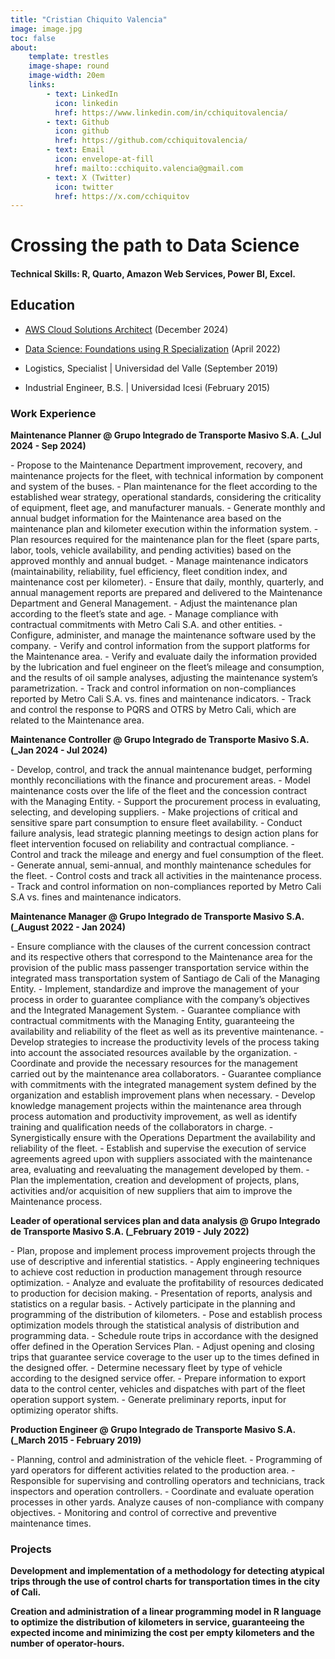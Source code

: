 ```yaml
---
title: "Cristian Chiquito Valencia"
image: image.jpg
toc: false
about: 
    template: trestles
    image-shape: round
    image-width: 20em
    links: 
        - text: LinkedIn
          icon: linkedin
          href: https://www.linkedin.com/in/cchiquitovalencia/
        - text: Github
          icon: github
          href: https://github.com/cchiquitovalencia/
        - text: Email
          icon: envelope-at-fill
          href: mailto::cchiquito.valencia@gmail.com
        - text: X (Twitter)
          icon: twitter
          href: https://x.com/cchiquitov
---
```


# Crossing the path to Data Science

#### Technical Skills: R, Quarto, Amazon Web Services, Power BI, Excel.

## Education

-   [AWS Cloud Solutions Architect](https://coursera.org/share/c957552fd68212ed4462e8a7f9faf96c) (December 2024)

-   [Data Science: Foundations using R Specialization](https://www.coursera.org/account/accomplishments/specialization/Z25X8FDPEMY3?utm_source=link&utm_medium=certificate&utm_content=cert_image&utm_campaign=sharing_cta&utm_product=s12n) (April 2022)

-   Logistics, Specialist \| Universidad del Valle (September 2019)

-   Industrial Engineer, B.S. \| Universidad Icesi (February 2015)

### Work Experience

**Maintenance Planner \@ Grupo Integrado de Transporte Masivo S.A. (\_Jul 2024 - Sep 2024)**

\- Propose to the Maintenance Department improvement, recovery, and maintenance projects for the fleet, with technical information by component and system of the buses. - Plan maintenance for the fleet according to the established wear strategy, operational standards, considering the criticality of equipment, fleet age, and manufacturer manuals. - Generate monthly and annual budget information for the Maintenance area based on the maintenance plan and kilometer execution within the information system. - Plan resources required for the maintenance plan for the fleet (spare parts, labor, tools, vehicle availability, and pending activities) based on the approved monthly and annual budget. - Manage maintenance indicators (maintainability, reliability, fuel efficiency, fleet condition index, and maintenance cost per kilometer). - Ensure that daily, monthly, quarterly, and annual management reports are prepared and delivered to the Maintenance Department and General Management. - Adjust the maintenance plan according to the fleet's state and age. - Manage compliance with contractual commitments with Metro Cali S.A. and other entities. - Configure, administer, and manage the maintenance software used by the company. - Verify and control information from the support platforms for the Maintenance area. - Verify and evaluate daily the information provided by the lubrication and fuel engineer on the fleet's mileage and consumption, and the results of oil sample analyses, adjusting the maintenance system's parametrization. - Track and control information on non-compliances reported by Metro Cali S.A. vs. fines and maintenance indicators. - Track and control the response to PQRS and OTRS by Metro Cali, which are related to the Maintenance area.

**Maintenance Controller \@ Grupo Integrado de Transporte Masivo S.A. (\_Jan 2024 - Jul 2024)**

\- Develop, control, and track the annual maintenance budget, performing monthly reconciliations with the finance and procurement areas. - Model maintenance costs over the life of the fleet and the concession contract with the Managing Entity. - Support the procurement process in evaluating, selecting, and developing suppliers. - Make projections of critical and sensitive spare part consumption to ensure fleet availability. - Conduct failure analysis, lead strategic planning meetings to design action plans for fleet intervention focused on reliability and contractual compliance. - Control and track the mileage and energy and fuel consumption of the fleet. - Generate annual, semi-annual, and monthly maintenance schedules for the fleet. - Control costs and track all activities in the maintenance process. - Track and control information on non-compliances reported by Metro Cali S.A vs. fines and maintenance indicators.

**Maintenance Manager \@ Grupo Integrado de Transporte Masivo S.A. (\_August 2022 - Jan 2024)**

\- Ensure compliance with the clauses of the current concession contract and its respective others that correspond to the Maintenance area for the provision of the public mass passenger transportation service within the integrated mass transportation system of Santiago de Cali of the Managing Entity. - Implement, standardize and improve the management of your process in order to guarantee compliance with the company's objectives and the Integrated Management System. - Guarantee compliance with contractual commitments with the Managing Entity, guaranteeing the availability and reliability of the fleet as well as its preventive maintenance. - Develop strategies to increase the productivity levels of the process taking into account the associated resources available by the organization. - Coordinate and provide the necessary resources for the management carried out by the maintenance area collaborators. - Guarantee compliance with commitments with the integrated management system defined by the organization and establish improvement plans when necessary. - Develop knowledge management projects within the maintenance area through process automation and productivity improvement, as well as identify training and qualification needs of the collaborators in charge. - Synergistically ensure with the Operations Department the availability and reliability of the fleet. - Establish and supervise the execution of service agreements agreed upon with suppliers associated with the maintenance area, evaluating and reevaluating the management developed by them. - Plan the implementation, creation and development of projects, plans, activities and/or acquisition of new suppliers that aim to improve the Maintenance process.

**Leader of operational services plan and data analysis \@ Grupo Integrado de Transporte Masivo S.A. (\_February 2019 - July 2022)**

\- Plan, propose and implement process improvement projects through the use of descriptive and inferential statistics. - Apply engineering techniques to achieve cost reduction in production management through resource optimization. - Analyze and evaluate the profitability of resources dedicated to production for decision making. - Presentation of reports, analysis and statistics on a regular basis. - Actively participate in the planning and programming of the distribution of kilometers. - Pose and establish process optimization models through the statistical analysis of distribution and programming data. - Schedule route trips in accordance with the designed offer defined in the Operation Services Plan. - Adjust opening and closing trips that guarantee service coverage to the user up to the times defined in the designed offer. - Determine necessary fleet by type of vehicle according to the designed service offer. - Prepare information to export data to the control center, vehicles and dispatches with part of the fleet operation support system. - Generate preliminary reports, input for optimizing operator shifts.

**Production Engineer \@ Grupo Integrado de Transporte Masivo S.A. (\_March 2015 - February 2019)**

\- Planning, control and administration of the vehicle fleet. - Programming of yard operators for different activities related to the production area. - Responsible for supervising and controlling operators and technicians, track inspectors and operation controllers. - Coordinate and evaluate operation processes in other yards. Analyze causes of non-compliance with company objectives. - Monitoring and control of corrective and preventive maintenance times.

### Projects

**Development and implementation of a methodology for detecting atypical trips through the use of control charts for transportation times in the city of Cali.**

**Creation and administration of a linear programming model in R language to optimize the distribution of kilometers in service, guaranteeing the expected income and minimizing the cost per empty kilometers and the number of operator-hours.**

